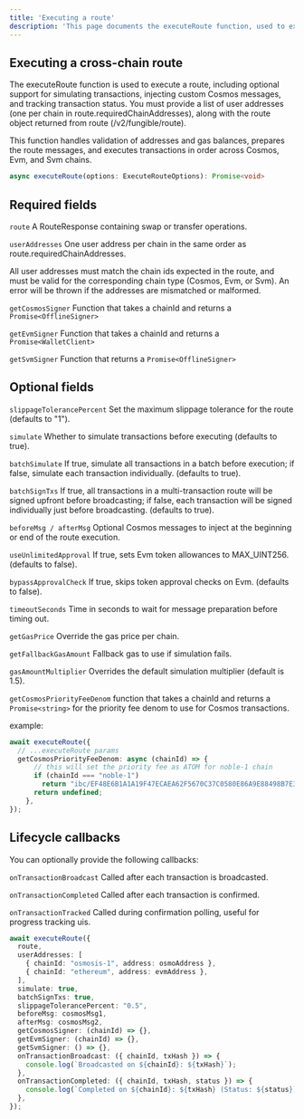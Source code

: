 ```yaml
---
title: 'Executing a route'
description: 'This page documents the executeRoute function, used to execute a token transfer/swap using a route from /v2/fungible/route API'
---
```


## Executing a cross-chain route

The executeRoute function is used to execute a route, including optional support for simulating transactions, injecting custom Cosmos messages, and tracking transaction status.
You must provide a list of user addresses (one per chain in route.requiredChainAddresses), along with the route object returned from route (/v2/fungible/route).

<Info> This function handles validation of addresses and gas balances, prepares the route messages, and executes transactions in order across Cosmos, Evm, and Svm chains. </Info>

```ts
async executeRoute(options: ExecuteRouteOptions): Promise<void>
```

## Required fields
```route``` A RouteResponse containing swap or transfer operations.

```userAddresses``` One user address per chain in the same order as route.requiredChainAddresses.

<Warning> All user addresses must match the chain ids expected in the route, and must be valid for the corresponding chain type (Cosmos, Evm, or Svm). An error will be thrown if the addresses are mismatched or malformed. </Warning>

```getCosmosSigner``` Function that takes a chainId and returns a ```Promise<OfflineSigner>```

```getEvmSigner``` Function that takes a chainId and returns a ```Promise<WalletClient>```

```getSvmSigner``` Function that returns a ```Promise<OfflineSigner>```

## Optional fields
```slippageTolerancePercent``` Set the maximum slippage tolerance for the route (defaults to "1").

```simulate``` Whether to simulate transactions before executing (defaults to true).

```batchSimulate``` If true, simulate all transactions in a batch before execution; if false, simulate each transaction individually. (defaults to true).

```batchSignTxs``` If true, all transactions in a multi-transaction route will be signed upfront before broadcasting; if false, each transaction will be signed individually just before broadcasting. (defaults to true).

```beforeMsg / afterMsg``` Optional Cosmos messages to inject at the beginning or end of the route execution.

```useUnlimitedApproval``` If true, sets Evm token allowances to MAX_UINT256. (defaults to false).

```bypassApprovalCheck``` If true, skips token approval checks on Evm. (defaults to false).

```timeoutSeconds``` Time in seconds to wait for message preparation before timing out.

```getGasPrice``` Override the gas price per chain.

```getFallbackGasAmount``` Fallback gas to use if simulation fails.

```gasAmountMultiplier``` Overrides the default simulation multiplier (default is 1.5).

```getCosmosPriorityFeeDenom``` function that takes a chainId and returns a ```Promise<string>``` for the priority fee denom to use for Cosmos transactions.

example:
```ts
await executeRoute({
  // ...executeRoute params
  getCosmosPriorityFeeDenom: async (chainId) => {
      // this will set the priority fee as ATOM for noble-1 chain
      if (chainId === "noble-1")
        return "ibc/EF48E6B1A1A19F47ECAEA62F5670C37C0580E86A9E88498B7E393EB6F49F33C0";
      return undefined;
    },
});
  ```


## Lifecycle callbacks
You can optionally provide the following callbacks:

```onTransactionBroadcast``` Called after each transaction is broadcasted.

```onTransactionCompleted``` Called after each transaction is confirmed.

```onTransactionTracked``` Called during confirmation polling, useful for progress tracking uis.

```ts
await executeRoute({
  route,
  userAddresses: [
    { chainId: "osmosis-1", address: osmoAddress },
    { chainId: "ethereum", address: evmAddress },
  ],
  simulate: true,
  batchSignTxs: true,
  slippageTolerancePercent: "0.5",
  beforeMsg: cosmosMsg1,
  afterMsg: cosmosMsg2,
  getCosmosSigner: (chainId) => {},
  getEvmSigner: (chainId) => {},
  getSvmSigner: () => {},
  onTransactionBroadcast: ({ chainId, txHash }) => {
    console.log(`Broadcasted on ${chainId}: ${txHash}`);
  },
  onTransactionCompleted: ({ chainId, txHash, status }) => {
    console.log(`Completed on ${chainId}: ${txHash} (Status: ${status})`);
  },
});
```
